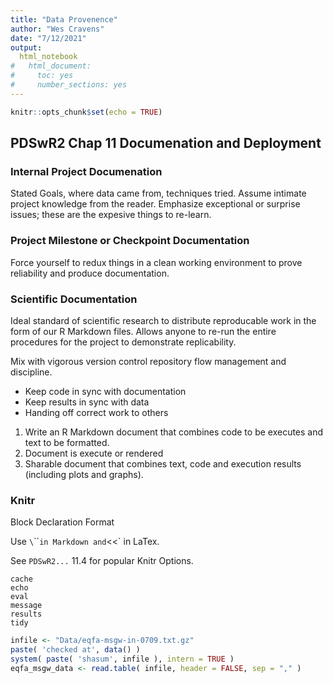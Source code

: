 ```yaml
---
title: "Data Provenence"
author: "Wes Cravens"
date: "7/12/2021"
output: 
  html_notebook
#   html_document: 
#     toc: yes
#     number_sections: yes
---
```


```r
knitr::opts_chunk$set(echo = TRUE)
```

## PDSwR2 Chap 11 Documenation and Deployment

### Internal Project Documenation

Stated Goals, where data came from, techniques tried.
Assume intimate project knowledge from the reader.
Emphasize exceptional or surprise issues; these are the expesive things to re-learn.

### Project Milestone or Checkpoint Documentation

Force yourself to redux things in a clean working environment to prove reliability and produce documentation.

### Scientific Documentation

Ideal standard of scientific research to distribute reproducable work in the form of our R Markdown files.  Allows anyone to re-run the entire procedures for the project to demonstrate replicability.

Mix with vigorous version control repository flow management and discipline.

- Keep code in sync with documentation
- Keep results in sync with data
- Handing off correct work to others

1. Write an R Markdown document that combines code to be executes and text to be formatted.
2. Document is execute or rendered
3. Sharable document that combines text, code and execution results (including plots and graphs).

### Knitr

Block Declaration Format

Use `\`\`\`` in Markdown and `<<` in LaTex.

See `PDSwR2...` 11.4 for popular Knitr Options.

    cache
    echo
    eval
    message
    results
    tidy

```r
infile <- "Data/eqfa-msgw-in-0709.txt.gz"
paste( 'checked at', data() )
system( paste( 'shasum', infile ), intern = TRUE )
eqfa_msgw_data <- read.table( infile, header = FALSE, sep = "," )
```


